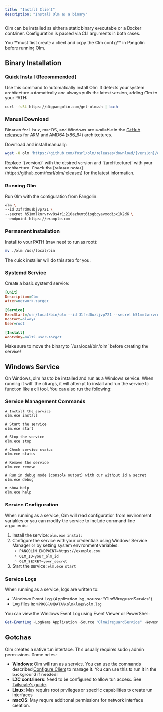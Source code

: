 ```yaml
---
title: "Install Client"
description: "Install Olm as a binary"
---
```


Olm can be installed as either a static binary executable or a Docker container. Configuration is passed via CLI arguments in both cases.

<Warning>
You **must first create a client and copy the Olm config** in Pangolin before running Olm.
</Warning>

## Binary Installation

### Quick Install (Recommended)

Use this command to automatically install Olm. It detects your system architecture automatically and always pulls the latest version, adding Olm to your PATH:

```bash
curl -fsSL https://digpangolin.com/get-olm.sh | bash
```

### Manual Download

Binaries for Linux, macOS, and Windows are available in the [GitHub releases](https://github.com/fosrl/olm/releases) for ARM and AMD64 (x86_64) architectures.

Download and install manually:

```bash
wget -O olm "https://github.com/fosrl/olm/releases/download/{version}/olm_{architecture}" && chmod +x ./olm
```

<Note>
Replace `{version}` with the desired version and `{architecture}` with your architecture. Check the [release notes](https://github.com/fosrl/olm/releases) for the latest information.
</Note>

### Running Olm

Run Olm with the configuration from Pangolin:

```bash
olm \
--id 31frd0uzbjvp721 \
--secret h51mmlknrvrwv8s4r1i210azhumt6isgbpyavxodibx1k2d6 \
--endpoint https://example.com
```

### Permanent Installation

Install to your PATH (may need to run as root):

```bash
mv ./olm /usr/local/bin
```

<Note>
The quick installer will do this step for you.
</Note>

### Systemd Service

Create a basic systemd service:

```ini title="/etc/systemd/system/olm.service"
[Unit]
Description=Olm
After=network.target

[Service]
ExecStart=/usr/local/bin/olm --id 31frd0uzbjvp721 --secret h51mmlknrvrwv8s4r1i210azhumt6isgbpyavxodibx1k2d6 --endpoint https://example.com
Restart=always
User=root

[Install]
WantedBy=multi-user.target
```

<Warning>
Make sure to move the binary to `/usr/local/bin/olm` before creating the service!
</Warning>

## Windows Service

On Windows, olm has to be installed and run as a Windows service. When running it with the cli args, it will attempt to install and run the service to function like a cli tool. You can also run the following:

### Service Management Commands

```
# Install the service
olm.exe install

# Start the service
olm.exe start

# Stop the service
olm.exe stop

# Check service status
olm.exe status

# Remove the service
olm.exe remove

# Run in debug mode (console output) with our without id & secret
olm.exe debug

# Show help
olm.exe help
```

### Service Configuration

When running as a service, Olm will read configuration from environment variables or you can modify the service to include command-line arguments:

1. Install the service: `olm.exe install`
2. Configure the service with your credentials using Windows Service Manager or by setting system environment variables:
    - `PANGOLIN_ENDPOINT=https://example.com`
    - `OLM_ID=your_olm_id`
    - `OLM_SECRET=your_secret`
3. Start the service: `olm.exe start`

### Service Logs

When running as a service, logs are written to:

-   Windows Event Log (Application log, source: "OlmWireguardService")
-   Log files in: `%PROGRAMDATA%\olm\logs\olm.log`

You can view the Windows Event Log using Event Viewer or PowerShell:

```powershell
Get-EventLog -LogName Application -Source "OlmWireguardService" -Newest 10
```

## Gotchas

Olm creates a native tun interface. This usually requires sudo / admin permissions. Some notes:

- **Windows**: Olm will run as a service. You can use the commands described [Configure Client](/manage/clients/configure-client) to manage it. You can use this to run it in the background if needed!
- **LXC containers**: Need to be configured to allow tun access. See [Tailscale's guide](https://tailscale.com/kb/1130/lxc-unprivileged).
- **Linux**: May require root privileges or specific capabilities to create tun interfaces.
- **macOS**: May require additional permissions for network interface creation.
